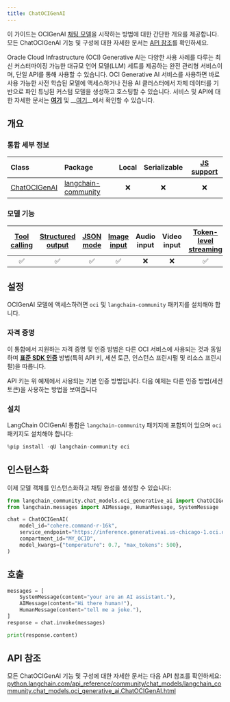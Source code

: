 ```yaml
---
title: ChatOCIGenAI
---
```


이 가이드는 OCIGenAI [채팅 모델](/oss/langchain/models)을 시작하는 방법에 대한 간단한 개요를 제공합니다. 모든 ChatOCIGenAI 기능 및 구성에 대한 자세한 문서는 [API 참조](https://python.langchain.com/api_reference/community/chat_models/langchain_community.chat_models.oci_generative_ai.ChatOCIGenAI.html)를 확인하세요.

Oracle Cloud Infrastructure (OCI) Generative AI는 다양한 사용 사례를 다루는 최신 커스터마이징 가능한 대규모 언어 모델(LLM) 세트를 제공하는 완전 관리형 서비스이며, 단일 API를 통해 사용할 수 있습니다.
OCI Generative AI 서비스를 사용하면 바로 사용 가능한 사전 학습된 모델에 액세스하거나 전용 AI 클러스터에서 자체 데이터를 기반으로 파인 튜닝된 커스텀 모델을 생성하고 호스팅할 수 있습니다. 서비스 및 API에 대한 자세한 문서는 __[여기](https://docs.oracle.com/en-us/iaas/Content/generative-ai/home.htm)__ 및 __[여기](https://docs.oracle.com/en-us/iaas/api/#/en/generative-ai/20231130/)__에서 확인할 수 있습니다.

## 개요

### 통합 세부 정보

| Class | Package | Local | Serializable | [JS support](https://js.langchain.com/docs/integrations/chat/oci_generative_ai) |
| :--- | :--- | :---: | :---: |  :---: |
| [ChatOCIGenAI](https://python.langchain.com/api_reference/community/chat_models/langchain_community.chat_models.oci_generative_ai.ChatOCIGenAI.html) | [langchain-community](https://python.langchain.com/api_reference/community/index.html) | ❌ | ❌ | ❌ |

### 모델 기능

| [Tool calling](/oss/langchain/tools/) | [Structured output](/oss/langchain/structured-output) | [JSON mode](/oss/langchain/structured-output#advanced-specifying-the-method-for-structuring-outputs) | [Image input](/oss/langchain/messages#multimodal) | Audio input | Video input | [Token-level streaming](/oss/langchain/streaming/) | Native async | [Token usage](/oss/langchain/models#token-usage) | [Logprobs](/oss/langchain/models#log-probabilities) |
| :---: | :---: | :---: | :---: |  :---: | :---: | :---: | :---: | :---: | :---: |
| ✅ | ✅ | ✅ | ✅ | ❌ | ❌ | ✅ | ❌ | ❌ | ❌ |

## 설정

OCIGenAI 모델에 액세스하려면 `oci` 및 `langchain-community` 패키지를 설치해야 합니다.

### 자격 증명

이 통합에서 지원하는 자격 증명 및 인증 방법은 다른 OCI 서비스에 사용되는 것과 동일하며 __[표준 SDK 인증](https://docs.oracle.com/en-us/iaas/Content/API/Concepts/sdk_authentication_methods.htm)__ 방법(특히 API 키, 세션 토큰, 인스턴스 프린시펄 및 리소스 프린시펄)을 따릅니다.

API 키는 위 예제에서 사용되는 기본 인증 방법입니다. 다음 예제는 다른 인증 방법(세션 토큰)을 사용하는 방법을 보여줍니다

### 설치

LangChain OCIGenAI 통합은 `langchain-community` 패키지에 포함되어 있으며 `oci` 패키지도 설치해야 합니다:

```python
%pip install -qU langchain-community oci
```

## 인스턴스화

이제 모델 객체를 인스턴스화하고 채팅 완성을 생성할 수 있습니다:

```python
from langchain_community.chat_models.oci_generative_ai import ChatOCIGenAI
from langchain.messages import AIMessage, HumanMessage, SystemMessage

chat = ChatOCIGenAI(
    model_id="cohere.command-r-16k",
    service_endpoint="https://inference.generativeai.us-chicago-1.oci.oraclecloud.com",
    compartment_id="MY_OCID",
    model_kwargs={"temperature": 0.7, "max_tokens": 500},
)
```

## 호출

```python
messages = [
    SystemMessage(content="your are an AI assistant."),
    AIMessage(content="Hi there human!"),
    HumanMessage(content="tell me a joke."),
]
response = chat.invoke(messages)
```

```python
print(response.content)
```

## API 참조

모든 ChatOCIGenAI 기능 및 구성에 대한 자세한 문서는 다음 API 참조를 확인하세요: [python.langchain.com/api_reference/community/chat_models/langchain_community.chat_models.oci_generative_ai.ChatOCIGenAI.html](https://python.langchain.com/api_reference/community/chat_models/langchain_community.chat_models.oci_generative_ai.ChatOCIGenAI.html)
